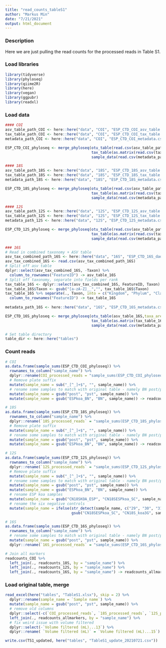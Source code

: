 ```yaml
---
title: "read_counts_tableS1"
author: "Markus Min"
date: "7/21/2021"
output: html_document
---
```


### Description
Here we are just pulling the read counts for the processed reads in Table S1.


### Load libraries
```r
library(tidyverse)
library(phyloseq)
library(qiime2R)
library(here)
library(vegan)
library(ggpubr)
library(readxl)
```

### Load data

```r
#### COI
asv_table_path_COI <- here::here("data", "COI", "ESP_CTD_COI_asv_table.csv")
tax_table_path_COI <- here::here("data", "COI", "ESP_CTD_COI_tax_table.csv")
metadata_path_COI <- here::here("data", "COI", "ESP_CTD_COI_metadata.csv")

ESP_CTD_COI_phyloseq <- merge_phyloseq(otu_table(read.csv(asv_table_path_COI, row.names = 1),taxa_are_rows = TRUE),
                                       tax_table(as.matrix(read.csv(tax_table_path_COI, row.names = 1))),
                                       sample_data(read.csv(metadata_path_COI, row.names = 1)))

#### 18S
asv_table_path_18S <- here::here("data", "18S", "ESP_CTD_18S_asv_table.csv")
tax_table_path_18S <- here::here("data", "18S", "ESP_CTD_18S_tax_table.csv")
metadata_path_18S <- here::here("data", "18S", "ESP_CTD_18S_metadata.csv")

ESP_CTD_18S_phyloseq <- merge_phyloseq(otu_table(read.csv(asv_table_path_18S, row.names = 1),taxa_are_rows = TRUE),
                                       tax_table(as.matrix(read.csv(tax_table_path_18S, row.names = 1))),
                                       sample_data(read.csv(metadata_path_18S, row.names = 1)))

#### 12S
asv_table_path_12S <- here::here("data", "12S", "ESP_CTD_12S_asv_table.csv")
tax_table_path_12S <- here::here("data", "12S", "ESP_CTD_12S_tax_table.csv")
metadata_path_12S <- here::here("data", "12S", "ESP_CTD_12S_metadata.csv")

ESP_CTD_12S_phyloseq <- merge_phyloseq(otu_table(read.csv(asv_table_path_12S, row.names = 1),taxa_are_rows = TRUE),
                                       tax_table(as.matrix(read.csv(tax_table_path_12S, row.names = 1))),
                                       sample_data(read.csv(metadata_path_12S, row.names = 1)))

### 16S
# Read in combined taxonomy + ASV table
asv_tax_combined_path_16S <- here::here("data", "16S", "ESP_CTD_16S_dada2_table_with_tax.csv")
asv_tax_combined_16S <- read.csv(asv_tax_combined_path_16S)
# Split off asv table
dplyr::select(asv_tax_combined_16S, -Taxon) %>% 
  column_to_rownames("FeatureID") -> asv_table_16S
# Split off taxonomy, separate into fields per rank
tax_table_16S <- dplyr::select(asv_tax_combined_16S, FeatureID, Taxon)
tax_table_16S$Taxon <- gsub("[a-zA-Z]__","", tax_table_16S$Taxon)
tax_table_16S %>% separate(., Taxon, into = c("Kingdom", "Phylum", "Class", "Order", "Family", "Genus", "Species"), sep = ";") %>% 
  column_to_rownames("FeatureID") -> tax_table_16S
  
metadata_path_16S <- here::here("data", "16S", "ESP_CTD_16S_metadata.csv")

ESP_CTD_16S_phyloseq <- merge_phyloseq(otu_table(asv_table_16S,taxa_are_rows = TRUE),
                                       tax_table(as.matrix(tax_table_16S)),
                                       sample_data(read.csv(metadata_path_16S, row.names = 1)))

# Set table directory
table_dir <- here::here("tables")
```

### Count reads
```r
# COI
as.data.frame(sample_sums(ESP_CTD_COI_phyloseq)) %>% 
  rownames_to_column("sample_name") %>% 
  dplyr::rename(COI_processed_reads = "sample_sums(ESP_CTD_COI_phyloseq)") %>% 
  # Remove plate suffix
  mutate(sample_name = sub("_[^_]+$", "", sample_name)) %>% 
  # rename some samples to match with original table - namely BN post/pre samples
  mutate(sample_name = gsub("post", "pst", sample_name)) %>% 
  mutate(sample_name = gsub("ESPkoa_BN", "BN", sample_name)) -> readcounts_COI

# 18S
as.data.frame(sample_sums(ESP_CTD_18S_phyloseq)) %>% 
  rownames_to_column("sample_name") %>% 
  dplyr::rename(`18S_processed_reads` = "sample_sums(ESP_CTD_18S_phyloseq)") %>% 
  # Remove plate suffix
  mutate(sample_name = sub("_[^_]+$", "", sample_name)) %>% 
  # rename some samples to match with original table - namely BN post/pre samples
  mutate(sample_name = gsub("post", "pst", sample_name)) %>% 
  mutate(sample_name = gsub("ESPkoa_BN", "BN", sample_name)) -> readcounts_18S

# 12S
as.data.frame(sample_sums(ESP_CTD_12S_phyloseq)) %>% 
  rownames_to_column("sample_name") %>% 
  dplyr::rename(`12S_processed_reads` = "sample_sums(ESP_CTD_12S_phyloseq)") %>% 
  # Remove plate suffix
  mutate(sample_name = sub("_[^_]+$", "", sample_name)) %>% 
  # rename some samples to match with original table - namely BN post/pre samples
  mutate(sample_name = gsub("post", "pst", sample_name)) %>% 
  mutate(sample_name = gsub("ESPkoa_BN", "BN", sample_name)) %>% 
  # rename ESP koa samples
  mutate(sample_name = gsub("CN18SKOA_ESP", "CN18SESPkoa_SC", sample_name)) %>% 
  # rename the six negative controls
  mutate(sample_name = ifelse(str_detect(sample_name, c("29", "30", "31","57", "58", "59")), 
                              gsub("CN18SESPkoa_SC", "CN18S_koa3G", sample_name), sample_name)) -> readcounts_12S

# 16S
as.data.frame(sample_sums(ESP_CTD_16S_phyloseq)) %>% 
  rownames_to_column("sample_name") %>% 
  # rename some samples to match with original table - namely BN post/pre samples
  mutate(sample_name = gsub("post", "pst", sample_name)) %>% 
  dplyr::rename(`16S_processed_reads` = "sample_sums(ESP_CTD_16S_phyloseq)") -> readcounts_16S

# Join all markers
readcounts_COI %>% 
  left_join(., readcounts_18S, by = "sample_name") %>% 
  left_join(., readcounts_12S, by = "sample_name") %>% 
  left_join(., readcounts_16S, by = "sample_name") -> readcounts_allmarkers
```





### Load original table, merge
```r
read_excel(here("tables", "TableS1.xlsx"), skip = 2) %>% 
  dplyr::rename(sample_name = `Sample name`) %>% 
  mutate(sample_name = gsub("post", "pst", sample_name)) %>% 
  # remove old columns
  dplyr::select(-c(`COI_processed_reads`, `18S_processed_reads`, `12S_processed_reads`, `16S_processed_reads`)) %>% 
  left_join(., readcounts_allmarkers, by = "sample_name") %>% 
  # fix weird issue with volume filtered
  dplyr::select(-`Volume filtered (mL)...13`) %>% 
  dplyr::rename( `Volume filtered (mL)` = `Volume filtered (mL)...15`) -> TS1_updated

write.csv(TS1_updated, here("tables", "TableS1_update_20210721.csv"))
```


